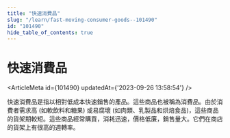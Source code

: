 ```yaml
---
title: "快速消費品"
slug: "/learn/fast-moving-consumer-goods--101490"
id: "101490"
hide_table_of_contents: true
---
```



# 快速消費品

<ArticleMeta id={101490} updatedAt={'2023-09-26 13:58:54'} />
<div className='border-solid border-b border-t-0 my-4 border-[var(--ifm-color-gray-300)]' />

快速消費品是指以相對低成本快速銷售的產品。這些商品也被稱為消費品。由於消費者需求高 (如軟飲料和糖果) 或易腐壞 (如肉類、乳製品和烘焙食品)，這些商品的貨架期較短。這些商品經常購買，消耗迅速，價格低廉，銷售量大。它們在商店的貨架上有很高的週轉率。
